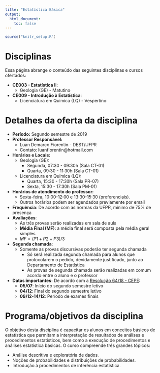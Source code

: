 ```yaml
---
title: "Estatística Básica"
output: 
  html_document:
    toc: false
---
```


```r
source("knitr_setup.R")
```


 <!-- <div class="alert alert-danger" role="alert"> -->
 <!-- </div> -->

# Disciplinas

Essa página abrange o conteúdo das seguintes disciplinas e cursos ofertados:

- **CE003 - Estatística II**:
  - Geologia (GE) - Matutino
- **CE009 - Introdução à Estatística**:
  - Licenciatura em Química (LQ) - Vespertino

# Detalhes da oferta da disciplina

- **Período:** Segundo semestre de 2019
- **Professor Responsável:**
    - Luan Demarco Fiorentin - DEST/UFPR
    - Contato: luanfiorentin@hotmail.com
- **Horários e Locais:**
  - Geologia (GE):
    - Segunda, 07:30 - 09:30h (Sala CT-01)
    - Quarta, 09:30 - 11:30h (Sala CT-01)
  - Licenciatura em Química (LQ):
    - Quarta, 15:30 - 17:30h (Sala PR-07)
    - Sexta, 15:30 - 17:30h (Sala PM-01)
- **Horários de atendimento do professor:**
    - Sexta-feira, 10:00-12:00 e 13:30-15:30 (preferenciais). 
    - Outros horários podem ser agendados previamente por email
- **Frequência**: De acordo com as normas da UFPR, mínimo de 75% de presença
- **Avaliações**:
  - As três provas serão realizadas em sala de aula
  - **Média Final (MF)**: a média final será composta pela média geral simples
  - $MF = (P1 + P2 + P3) / 3$
- **Segunda chamada**:
  - Somente as provas discursivas poderão ter segunda chamada
    - Só será realizada segunda chamada para alunos que protocolarem o
      pedido, devidamente justificado, junto ao Departamento de
      Estatística
    - As provas de segunda chamada serão realizadas em comum acordo entre 
      o aluno e o professor
- **Datas importantes:** De acordo com a [Resolução 64/18 - CEPE][]:
    - **05/07**: Início do segundo semestre letivo
    - **04/12**: Final do segundo semestre letivo
    - **09/12-14/12**: Período de exames finais

# Programa/objetivos da disciplina

O objetivo desta disciplina é capacitar os alunos em conceitos básicos
de estatística que permitam a interpretação de resultados de análises e
procedimentos estatísticos, bem como a execução de procedimentos e 
análises estatística básicas. O curso compreende três grandes tópicos:

- Análise descritiva e exploratória de dados.
- Noções de probabilidades e distribuições de probabilidades.
- Introdução à procedimentos de inferência estatística.

<!-- links -->

[Resolução 64/18 - CEPE]: http://www.est.ufpr.br/calendario/cepe6418.pdf